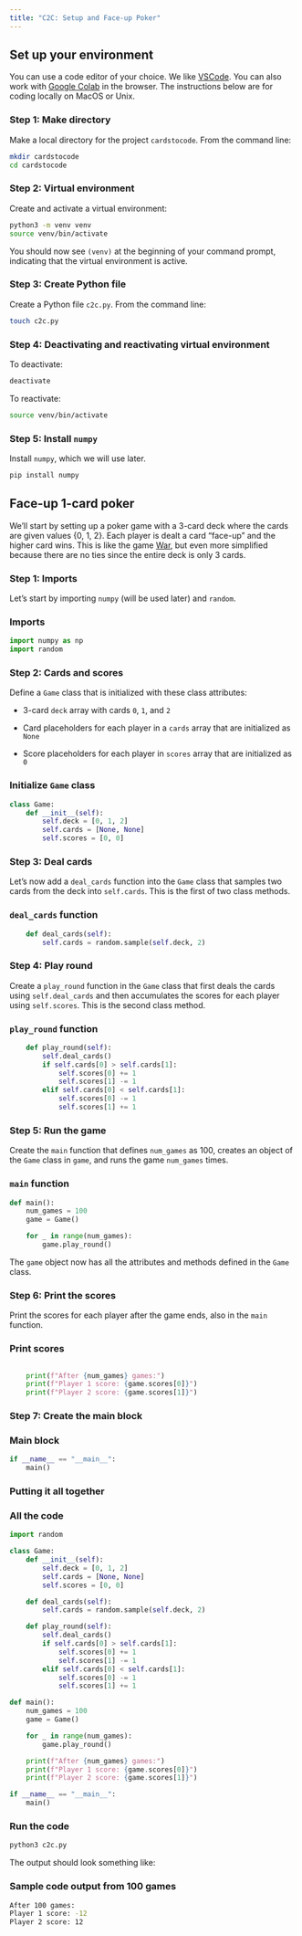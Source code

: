 ```yaml
---
title: "C2C: Setup and Face-up Poker"
---
```

## Set up your environment
You can use a code editor of your choice. We like [VSCode](https://code.visualstudio.com/). You can also work with [Google Colab](https://colab.research.google.com/) in the browser. The instructions below are for coding locally on MacOS or Unix. 

### Step 1: Make directory
Make a local directory for the project `cardstocode`. From the command line: 

```bash
mkdir cardstocode
cd cardstocode
```
### Step 2: Virtual environment
Create and activate a virtual environment: 

```bash
python3 -m venv venv
source venv/bin/activate
```

You should now see `(venv)` at the beginning of your command prompt, indicating that the virtual environment is active.

### Step 3: Create Python file
Create a Python file `c2c.py`. From the command line: 

```bash
touch c2c.py
```
### Step 4: Deactivating and reactivating virtual environment
To deactivate: 

```bash
deactivate
```

To reactivate: 

```bash
source venv/bin/activate
```

### Step 5: Install `numpy`
Install `numpy`, which we will use later. 

```bash
pip install numpy
```

## Face-up 1-card poker 
We'll start by setting up a poker game with a 3-card deck where the cards are given values {0, 1, 2}. Each player is dealt a card "face-up" and the higher card wins. This is like the game [War](https://en.wikipedia.org/wiki/War_(card_game)), but even more simplified because there are no ties since the entire deck is only 3 cards. 

### Step 1: Imports
Let's start by importing `numpy` (will be used later) and `random`. 

:::{.callout-tip collapse="true" appearance="minimal"}
### Imports
```python
import numpy as np
import random
```
:::

### Step 2: Cards and scores 
Define a `Game` class that is initialized with these class attributes: 

- 3-card `deck` array with cards `0`, `1`, and `2`

- Card placeholders for each player in a `cards` array that are initialized as `None`

- Score placeholders for each player in `scores` array that are initialized as `0`

:::{.callout-tip collapse="true" appearance="minimal"}
### Initialize `Game` class
```python
class Game:
    def __init__(self):
        self.deck = [0, 1, 2]
        self.cards = [None, None]
        self.scores = [0, 0]
```
:::

### Step 3: Deal cards
Let's now add a `deal_cards` function into the `Game` class that samples two cards from the deck into `self.cards`. This is the first of two class methods. 

:::{.callout-tip collapse="true" appearance="minimal"}
### `deal_cards` function
```python
    def deal_cards(self):
        self.cards = random.sample(self.deck, 2)
```
:::

### Step 4: Play round
Create a `play_round` function in the `Game` class that first deals the cards using `self.deal_cards` and then accumulates the scores for each player using `self.scores`. This is the second class method. 

:::{.callout-tip collapse="true" appearance="minimal"}
### `play_round` function
```python
    def play_round(self):
        self.deal_cards()
        if self.cards[0] > self.cards[1]:
            self.scores[0] += 1
            self.scores[1] -= 1
        elif self.cards[0] < self.cards[1]:
            self.scores[0] -= 1
            self.scores[1] += 1
```
:::

### Step 5: Run the game
Create the `main` function that defines `num_games` as 100, creates an object of the `Game` class in `game`, and runs the game `num_games` times. 

:::{.callout-tip collapse="true" appearance="minimal"}
### `main` function
```python
def main():
    num_games = 100
    game = Game()

    for _ in range(num_games):
        game.play_round()
```

The `game` object now has all the attributes and methods defined in the `Game` class.
:::

### Step 6: Print the scores
Print the scores for each player after the game ends, also in the `main` function.

:::{.callout-tip collapse="true" appearance="minimal"}
### Print scores
```python

    print(f"After {num_games} games:")
    print(f"Player 1 score: {game.scores[0]}")
    print(f"Player 2 score: {game.scores[1]}")
```
:::

### Step 7: Create the main block

:::{.callout-tip collapse="true" appearance="minimal"}
### Main block
```python
if __name__ == "__main__":
    main()
```
:::

### Putting it all together

:::{.callout-tip collapse="true" appearance="minimal"}
### All the code
```python
import random

class Game:
    def __init__(self):
        self.deck = [0, 1, 2]
        self.cards = [None, None]
        self.scores = [0, 0]

    def deal_cards(self):
        self.cards = random.sample(self.deck, 2)

    def play_round(self):
        self.deal_cards()
        if self.cards[0] > self.cards[1]:
            self.scores[0] += 1
            self.scores[1] -= 1
        elif self.cards[0] < self.cards[1]:
            self.scores[0] -= 1
            self.scores[1] += 1

def main():
    num_games = 100
    game = Game()

    for _ in range(num_games):
        game.play_round()

    print(f"After {num_games} games:")
    print(f"Player 1 score: {game.scores[0]}")
    print(f"Player 2 score: {game.scores[1]}")

if __name__ == "__main__":
    main()
```
:::

### Run the code
```python
python3 c2c.py
```

The output should look something like: 

:::{.callout-tip collapse="true" appearance="minimal"}
### Sample code output from 100 games
```bash
After 100 games:
Player 1 score: -12
Player 2 score: 12
```
:::